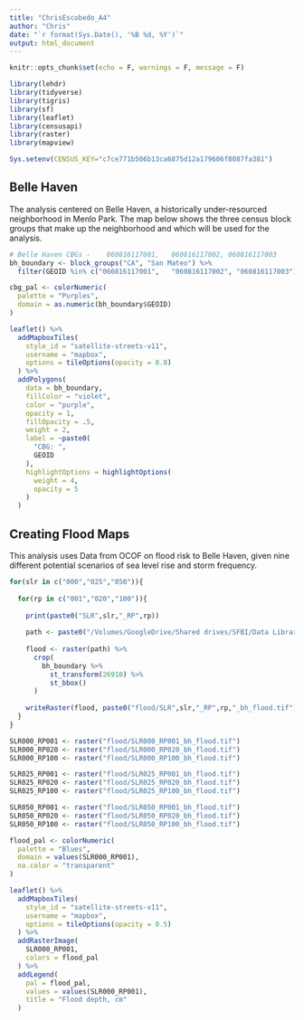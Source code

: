```yaml
---
title: "ChrisEscobedo_A4"
author: "Chris"
date: "`r format(Sys.Date(), '%B %d, %Y')`"
output: html_document
---
```


```r
knitr::opts_chunk$set(echo = F, warnings = F, message = F)
```

```r
library(lehdr)
library(tidyverse)
library(tigris)
library(sf)
library(leaflet)
library(censusapi)
library(raster)
library(mapview)

Sys.setenv(CENSUS_KEY="c7ce771b506b13ca6875d12a179606f8087fa381")
```

## Belle Haven

The analysis centered on Belle Haven, a historically under-resourced neighborhood in Menlo Park. The map below shows the three census block groups that make up the neighborhood and which will be used for the analysis. 

```r
# Belle Haven CBGs - 	060816117001,	060816117002, 060816117003
bh_boundary <- block_groups("CA", "San Mateo") %>% 
  filter(GEOID %in% c("060816117001",	"060816117002", "060816117003")) 

cbg_pal <- colorNumeric(
  palette = "Purples",
  domain = as.numeric(bh_boundary$GEOID)
)

leaflet() %>% 
  addMapboxTiles(
    style_id = "satellite-streets-v11",
    username = "mapbox",
    options = tileOptions(opacity = 0.8)
  ) %>% 
  addPolygons(
    data = bh_boundary,
    fillColor = "violet",
    color = "purple",
    opacity = 1,
    fillOpacity = .5,
    weight = 2,
    label = ~paste0(
      "CBG: ", 
      GEOID
    ),
    highlightOptions = highlightOptions(
      weight = 4,
      opacity = 5
    )
  ) 
```

## Creating Flood Maps

This analysis uses Data from OCOF on flood risk to Belle Haven, given nine different potential scenarios of sea level rise and storm frequency.

```r

for(slr in c("000","025","050")){
  
  for(rp in c("001","020","100")){
    
    print(paste0("SLR",slr,"_RP",rp))
    
    path <- paste0("/Volumes/GoogleDrive/Shared drives/SFBI/Data Library/OCOF/san_mateo_flooding_slr", slr, "/flooding/v2.1/county_san_mateo_flddepth_slr", slr, "_w", rp, ".tif")
    
    flood <- raster(path) %>% 
      crop(
        bh_boundary %>% 
          st_transform(26910) %>% 
          st_bbox()
      )
    
    writeRaster(flood, paste0("flood/SLR",slr,"_RP",rp,"_bh_flood.tif"), overwrite = T)
  }
}

SLR000_RP001 <- raster("flood/SLR000_RP001_bh_flood.tif")
SLR000_RP020 <- raster("flood/SLR000_RP020_bh_flood.tif")
SLR000_RP100 <- raster("flood/SLR000_RP100_bh_flood.tif")

SLR025_RP001 <- raster("flood/SLR025_RP001_bh_flood.tif")
SLR025_RP020 <- raster("flood/SLR025_RP020_bh_flood.tif")
SLR025_RP100 <- raster("flood/SLR025_RP100_bh_flood.tif")

SLR050_RP001 <- raster("flood/SLR050_RP001_bh_flood.tif")
SLR050_RP020 <- raster("flood/SLR050_RP020_bh_flood.tif")
SLR050_RP100 <- raster("flood/SLR050_RP100_bh_flood.tif")
```


```r
flood_pal <- colorNumeric(
  palette = "Blues",
  domain = values(SLR000_RP001),
  na.color = "transparent"
)

leaflet() %>% 
  addMapboxTiles(
    style_id = "satellite-streets-v11",
    username = "mapbox",
    options = tileOptions(opacity = 0.5)
  ) %>% 
  addRasterImage(
    SLR000_RP001,
    colors = flood_pal
  ) %>% 
  addLegend(
    pal = flood_pal,
    values = values(SLR000_RP001),
    title = "Flood depth, cm"
  )
```

